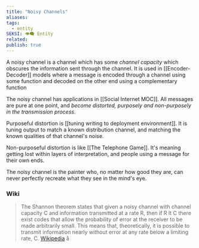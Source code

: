 ```yaml
---
title: "Noisy Channels"
aliases: 
tags:
  - entity
SEKSI: 👁️‍🗨️ Entity
related:
publish: true
---
```

A noisy channel is a channel which has some _channel capacity_ which obscures the information sent through the channel. It is used in [[Encoder-Decoder]] models where a message is encoded through a channel using some function and decoded on the other end using a complementary function

The noisy channel has applications in [[Social Internet MOC]]. All messages are pure at one point, and _become distorted, purposely and non-purposely in the transmission process_.

Purposeful distortion is [[tuning writing to deployment environment]]. It is tuning output to match a known distribution channel, and matching the known qualities of that channel's noise.

Non-purposeful distortion is like [[The Telephone Game]]. It's meaning getting lost within layers of interpretation, and people using a message for their own ends.

The noisy channel is the painter who, no matter how good they are, can never perfectly recreate what they see in the mind's eye.

### Wiki
> The Shannon theorem states that given a noisy channel with channel capacity C and information transmitted at a rate R, then if R lt C there exist codes that allow the probability of error at the receiver to be made arbitrarily small. This means that, theoretically, it is possible to transmit information nearly without error at any rate below a limiting rate, C.
> [Wikipedia](https://en.wikipedia.org/wiki/Noisy-channel_coding_theorem)
å